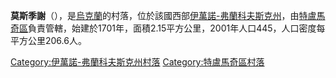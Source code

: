 {{coord|48|55|5|N|25|13|29|E|scale:30000|display=title}}

'''莫斯季謝'''（{{lang-uk|Мостище}}），是[[烏克蘭|烏克蘭]]的村落，位於該國西部[[伊萬諾-弗蘭科夫斯克州|伊萬諾-弗蘭科夫斯克州]]，由[[特盧馬奇區|特盧馬奇區]]負責管轄，始建於1701年，面積2.15平方公里，2001年人口445，人口密度每平方公里206.6人。

{{DEFAULTSORT:Мостище}}
[[Category:伊萬諾-弗蘭科夫斯克州村落|Category:伊萬諾-弗蘭科夫斯克州村落]]
[[Category:特盧馬奇區村落|Category:特盧馬奇區村落]]


{{IvanoFrankivsk-geo-stub}}